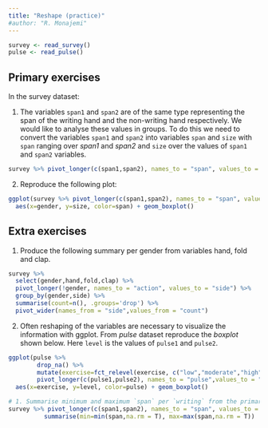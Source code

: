 ```yaml
---
title: "Reshape (practice)"
#author: "R. Monajemi"
---
```


```r
survey <- read_survey()
pulse <- read_pulse()
```

## Primary exercises

In the survey dataset:

1. The variables `span1` and `span2` are of the same type representing the span of the writing hand and the non-writing hand respectively. We would like to analyse these values in groups. To do this we need to convert the variables `span1` and `span2` into variables `span` and `size` with `span` ranging over *span1* and *span2* and `size` over the values of `span1` and `span2` variables.     
  
```r
survey %>% pivot_longer(c(span1,span2), names_to = "span", values_to = "size")
```

2. Reproduce the following plot:  

```r
ggplot(survey %>% pivot_longer(c(span1,span2), names_to = "span", values_to = "size")) + 
  aes(x=gender, y=size, color=span) + geom_boxplot()
```


## Extra exercises

1. Produce the following summary per gender from variables hand, fold and clap.

```r
survey %>% 
  select(gender,hand,fold,clap) %>% 
  pivot_longer(!gender, names_to = "action", values_to = "side") %>% 
  group_by(gender,side) %>% 
  summarise(count=n(), .groups='drop') %>% 
  pivot_wider(names_from = "side",values_from = "count")
```
  
2. Often reshaping of the variables are necessary to visualize the information with ggplot. From *pulse* dataset reproduce the  *boxplot* shown below. Here `level` is the values of  `pulse1` and `pulse2`.   

```r
ggplot(pulse %>% 
        drop_na() %>% 
        mutate(exercise=fct_relevel(exercise, c("low","moderate","high"))) %>%
        pivot_longer(c(pulse1,pulse2), names_to = "pulse",values_to = "level") ) + 
  aes(x=exercise, y=level, color=pulse) + geom_boxplot()
```







```r
# 1. Summarise minimum and maximum `span` per `writing` from the primary exercise (1). 
survey %>% pivot_longer(c(span1,span2), names_to = "span", values_to = "size") %>% group_by() %>%  
          summarise(min=min(span,na.rm = T), max=max(span,na.rm = T))
```

<!-- 
1. Two other categorical variables in the pulse dataset which can be gathered are `smokes` and `alcohol`. Do this into new variables `drug_habit` and `drug_use`.
--> 
